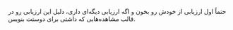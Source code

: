 
حتماً اول ارزیابی **<Username/>** از خودش رو بخون و اگه ارزیابی دیگه‌ای داری، دلیل این ارزیابی رو در قالب مشاهده‌هایی که داشتی برای دوستت بنویس.